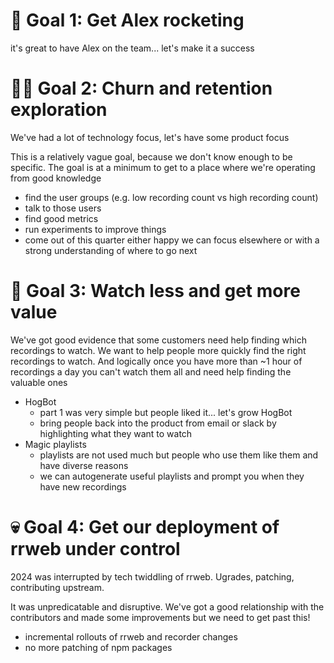# 🚀 Goal 1: Get Alex rocketing

it's great to have Alex on the team... let's make it a success

# 👩‍🔬 Goal 2: Churn and retention exploration

We've had a lot of technology focus, let's have some product focus

This is a relatively vague goal, because we don't know enough to be specific. The goal is at a minimum to get to a place where we're operating from good knowledge

* find the user groups (e.g. low recording count vs high recording count)
* talk to those users
* find good metrics
* run experiments to improve things
* come out of this quarter either happy we can focus elsewhere or with a strong understanding of where to go next

# 🎤 Goal 3: Watch less and get more value

We've got good evidence that some customers need help finding which recordings to watch. We want to help people more quickly find the right recordings to watch.
And logically once you have more than ~1 hour of recordings a day you can't watch them all and need help finding the valuable ones

* HogBot 
    * part 1 was very simple but people liked it... let's grow HogBot
    * bring people back into the product from email or slack by highlighting what they want to watch
* Magic playlists
    * playlists are not used much but people who use them like them and have diverse reasons
    * we can autogenerate useful playlists and prompt you when they have new recordings

# 💀 Goal 4: Get our deployment of rrweb under control

2024 was interrupted by tech twiddling of rrweb. Ugrades, patching, contributing upstream.

It was unpredicatable and disruptive. We've got a good relationship with the contributors and made some improvements but we need to get past this!

* incremental rollouts of rrweb and recorder changes
* no more patching of npm packages
     
